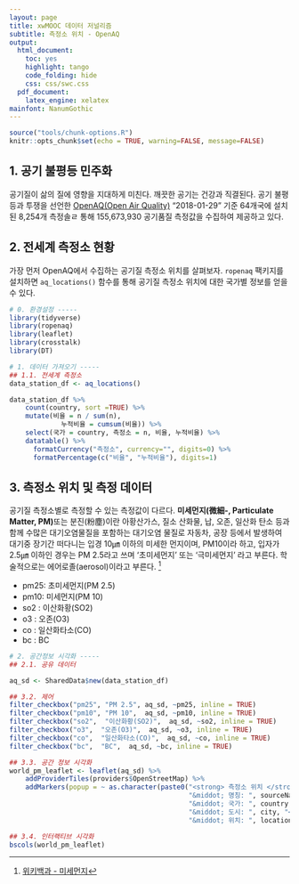 ```yaml
---
layout: page
title: xwMOOC 데이터 저널리즘
subtitle: 측정소 위치 - OpenAQ
output:
  html_document: 
    toc: yes
    highlight: tango
    code_folding: hide
    css: css/swc.css
  pdf_document:
    latex_engine: xelatex
mainfont: NanumGothic
---
```

 
``` r
source("tools/chunk-options.R")
knitr::opts_chunk$set(echo = TRUE, warning=FALSE, message=FALSE)

```

## 1. 공기 불평등 민주화 {#air-quality-inequality}

공기질이 삶의 질에 영향을 지대하게 미친다. 깨끗한 공기는 건강과 직결된다.
공기 불평등과 투쟁을 선언한 [OpenAQ(Open Air Quality)](https://openaq.org/) "2018-01-29" 기준 64개국에 설치된 8,254개 측정솔ㄹ 통해
155,673,930 공기품질 측정값을 수집하여 제공하고 있다.

## 2. 전세계 측정소 현황 {#air-quality-inequality-count}

가장 먼저 OpenAQ에서 수집하는 공기질 측정소 위치를 살펴보자.
`ropenaq` 팩키지를 설치하면 `aq_locations()` 함수를 통해 공기질 측정소 위치에 대한 국가별 정보를 얻을 수 있다.

``` r
# 0. 환경설정 -----
library(tidyverse)
library(ropenaq)
library(leaflet)
library(crosstalk)
library(DT)

# 1. 데이터 가져오기 -----
## 1.1. 전세계 측정소 
data_station_df <- aq_locations()

data_station_df %>% 
    count(country, sort =TRUE) %>% 
    mutate(비율 = n / sum(n),
             누적비율 = cumsum(비율)) %>% 
    select(국가 = country, 측정소 = n, 비율, 누적비율) %>% 
    datatable() %>% 
      formatCurrency("측정소", currency="", digits=0) %>% 
      formatPercentage(c("비율", "누적비율"), digits=1)
```

## 3. 측정소 위치 및 측정 데이터 {#air-quality-inequality-count}

공기질 측정소별로 측정할 수 있는 측정값이 다르다. **미세먼지(微細-, Particulate Matter, PM)**또는 분진(粉塵)이란 아황산가스, 질소 산화물, 납, 오존, 일산화 탄소 등과 함께 수많은 대기오염물질을 포함하는 대기오염 물질로 자동차, 공장 등에서 발생하여 대기중 장기간 떠다니는 입경 10㎛ 이하의 미세한 먼지이며, PM10이라 하고, 입자가 2.5㎛ 이하인 경우는 PM 2.5라고 쓰며 '초미세먼지' 또는 '극미세먼지' 라고 부른다. 학술적으로는 에어로졸(aerosol)이라고 부른다. [^wiki-pm]

[^wiki-pm]: [위키백과 - 미세먼지](https://ko.wikipedia.org/wiki/%EB%AF%B8%EC%84%B8%EB%A8%BC%EC%A7%80)

- pm25: 초미세먼지(PM 2.5)
- pm10: 미세먼지(PM 10)
- so2 :  이산화황(SO2)
- o3  :  오존(O3)
- co  :  일산화타소(CO)
- bc  :  BC


``` r
# 2. 공간정보 시각화 -----
## 2.1. 공유 데이터

aq_sd <- SharedData$new(data_station_df)

## 3.2. 제어
filter_checkbox("pm25", "PM 2.5", aq_sd, ~pm25, inline = TRUE)
filter_checkbox("pm10", "PM 10",  aq_sd, ~pm10, inline = TRUE)
filter_checkbox("so2",  "이산화황(SO2)",  aq_sd, ~so2, inline = TRUE)
filter_checkbox("o3",  "오존(O3)",  aq_sd, ~o3, inline = TRUE)
filter_checkbox("co",  "일산화타소(CO)",  aq_sd, ~co, inline = TRUE)
filter_checkbox("bc",  "BC",  aq_sd, ~bc, inline = TRUE)

## 3.3. 공간 정보 시각화
world_pm_leaflet <- leaflet(aq_sd) %>% 
    addProviderTiles(providers$OpenStreetMap) %>% 
    addMarkers(popup = ~ as.character(paste0("<strong> 측정소 위치 </strong><br><br>",
                                             "&middot; 명칭: ", sourceNames, "<br>",
                                             "&middot; 국가: ", country, "<br>",
                                             "&middot; 도시: ", city, "<br>",
                                             "&middot; 위치: ", location, "<br>")))

## 3.4. 인터랙티브 시각화
bscols(world_pm_leaflet)
```



